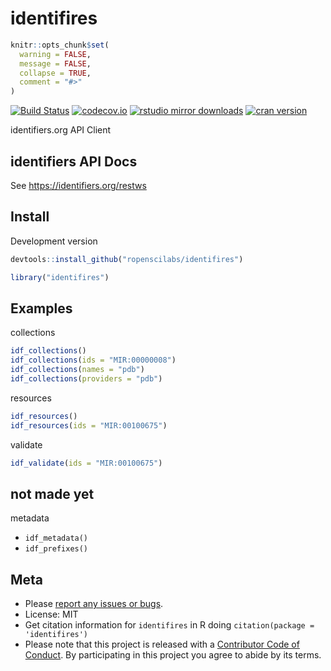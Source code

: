 identifires
===========

```r
knitr::opts_chunk$set(
  warning = FALSE,
  message = FALSE,
  collapse = TRUE,
  comment = "#>"
)
```

[![Build Status](https://travis-ci.com/ropenscilabs/identifires.svg?branch=master)](https://travis-ci.com/ropenscilabs/identifires)
[![codecov.io](https://codecov.io/github/ropenscilabs/identifires/coverage.svg?branch=master)](https://codecov.io/github/ropenscilabs/identifires?branch=master)
[![rstudio mirror downloads](http://cranlogs.r-pkg.org/badges/identifires)](https://github.com/metacran/cranlogs.app)
[![cran version](http://www.r-pkg.org/badges/version/identifires)](https://cran.r-project.org/package=identifires)

identifiers.org API Client

## identifiers API Docs

See <https://identifiers.org/restws>

## Install

Development version

```r
devtools::install_github("ropenscilabs/identifires")
```

```r
library("identifires")
```

## Examples

collections

```r
idf_collections()
idf_collections(ids = "MIR:00000008")
idf_collections(names = "pdb")
idf_collections(providers = "pdb")
```

resources

```r
idf_resources()
idf_resources(ids = "MIR:00100675")
```

validate

```r
idf_validate(ids = "MIR:00100675")
```

## not made yet 

metadata

- `idf_metadata()`
- `idf_prefixes()`


## Meta

* Please [report any issues or bugs](https://github.com/ropenscilabs/identifires/issues).
* License: MIT
* Get citation information for `identifires` in R doing `citation(package = 'identifires')`
* Please note that this project is released with a [Contributor Code of Conduct](CODE_OF_CONDUCT.md). By participating in this project you agree to abide by its terms.

